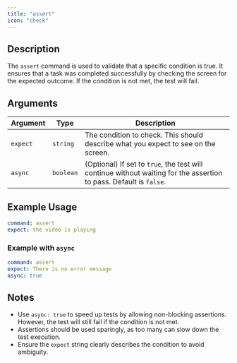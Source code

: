 ```yaml
---
title: "assert"
icon: "check"
---
```


## Description
The `assert` command is used to validate that a specific condition is true. It ensures that a task was completed successfully by checking the screen for the expected outcome. If the condition is not met, the test will fail.

## Arguments
| Argument   | Type      | Description                                                                 |
|------------|-----------|-----------------------------------------------------------------------------|
| `expect`   | `string`  | The condition to check. This should describe what you expect to see on the screen. |
| `async`    | `boolean` | (Optional) If set to `true`, the test will continue without waiting for the assertion to pass. Default is `false`. |

## Example Usage
```yaml
command: assert
expect: the video is playing
```

### Example with `async`

```yaml
command: assert
expect: There is no error message
async: true
```

## Notes
- Use `async: true` to speed up tests by allowing non-blocking assertions. However, the test will still fail if the condition is not met.
- Assertions should be used sparingly, as too many can slow down the test execution.
- Ensure the `expect` string clearly describes the condition to avoid ambiguity.
